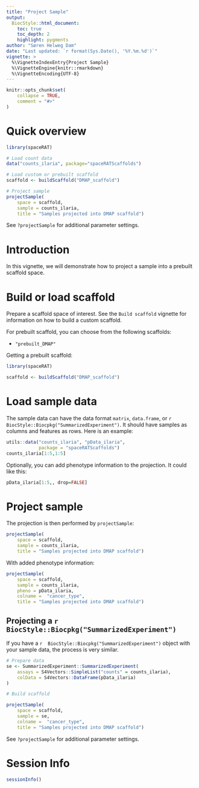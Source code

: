 ```yaml
---
title: "Project Sample"
output: 
  BiocStyle::html_document:
    toc: true
    toc_depth: 2
    highlight: pygments
author: "Søren Helweg Dam"
date: "Last updated: `r format(Sys.Date(), '%Y.%m.%d')`"
vignette: >
  %\VignetteIndexEntry{Project Sample}
  %\VignetteEngine{knitr::rmarkdown}
  %\VignetteEncoding{UTF-8}
---
```


```r
knitr::opts_chunk$set(
    collapse = TRUE,
    comment = "#>"
)
```

# Quick overview


```r
library(spaceRAT)

# Load count data
data("counts_ilaria", package="spaceRATScaffolds")

# Load custom or prebuilt scaffold
scaffold <- buildScaffold("DMAP_scaffold")

# Project sample
projectSample(
    space = scaffold,
    sample = counts_ilaria,
    title = "Samples projected into DMAP scaffold")
```

See `?projectSample` for additional parameter settings.

# Introduction

In this vignette, we will demonstrate how to project a sample into a 
prebuilt scaffold space.


# Build or load scaffold

Prepare a scaffold space of interest. See the `Build scaffold` vignette for
information on how to build a custom scaffold.

For prebuilt scaffold, you can choose from the following scaffolds:

- `"prebuilt_DMAP"`


Getting a prebuilt scaffold:

```r
library(spaceRAT)

scaffold <- buildScaffold("DMAP_scaffold")
```


# Load sample data


The sample data can have the data format `matrix`, `data.frame`, or 
`r  BiocStyle::Biocpkg("SummarizedExperiment")`.
It should have samples as columns and features as rows. Here is an example:

```r
utils::data("counts_ilaria", "pData_ilaria",
            package = "spaceRATScaffolds")
counts_ilaria[1:5,1:5]
```

Optionally, you can add phenotype information to the projection. 
It could like this:

```r
pData_ilaria[1:5,, drop=FALSE]
```
# Project sample

The projection is then performed by `projectSample`:

```r
projectSample(
    space = scaffold, 
    sample = counts_ilaria,
    title = "Samples projected into DMAP scaffold")
```

With added phenotype information:
```r
projectSample(
    space = scaffold,
    sample = counts_ilaria,
    pheno = pData_ilaria,
    colname =  "cancer_type",
    title = "Samples projected into DMAP scaffold")

```

## Projecting a `r  BiocStyle::Biocpkg("SummarizedExperiment")`

If you have a `r  BiocStyle::Biocpkg("SummarizedExperiment")` object
with your sample data, the process is very similar.

```r
# Prepare data
se <- SummarizedExperiment::SummarizedExperiment(
    assays = S4Vectors::SimpleList("counts" = counts_ilaria),
    colData = S4Vectors::DataFrame(pData_ilaria)
)

# Build scaffold

projectSample(
    space = scaffold,
    sample = se,
    colname =  "cancer_type",
    title = "Samples projected into DMAP scaffold")
```

See `?projectSample` for additional parameter settings.


# Session Info

```r
sessionInfo()
```

